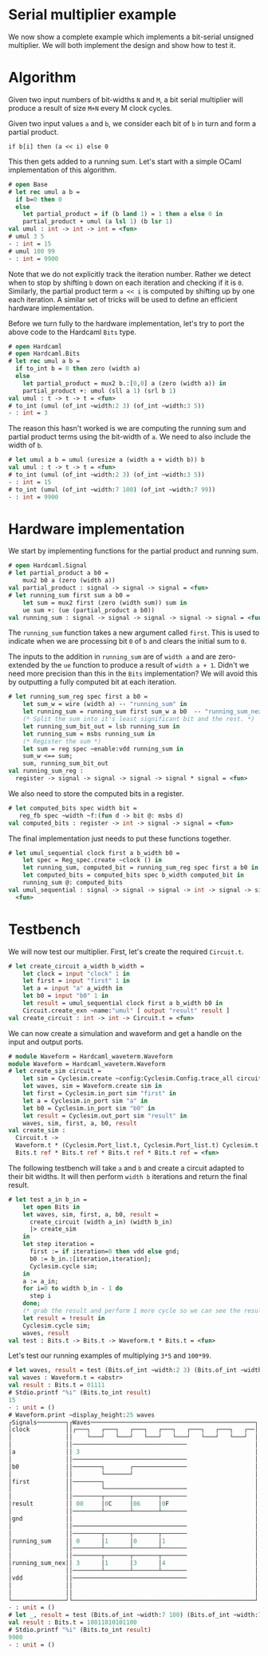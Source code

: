 # Serial multiplier example

<!--
```ocaml
# Hardcaml.Caller_id.set_mode Disabled
- : unit = ()
```
-->

We now show a complete example which implements a bit-serial unsigned
multiplier. We will both implement the design and show how to test it.

# Algorithm

Given two input numbers of bit-widths `N` and `M`, a bit serial
multiplier will produce a result of size `M+N` every M clock cycles.

Given two input values `a` and `b`, we consider each bit of `b` in turn
and form a partial product.

```
if b[i] then (a << i) else 0
```

This then gets added to a running sum. Let's start with a simple OCaml
implementation of this algorithm.

```ocaml
# open Base
# let rec umul a b =
  if b=0 then 0
  else
    let partial_product = if (b land 1) = 1 then a else 0 in
    partial_product + umul (a lsl 1) (b lsr 1)
val umul : int -> int -> int = <fun>
# umul 3 5
- : int = 15
# umul 100 99
- : int = 9900
```

Note that we do not explicitly track the iteration number. Rather we
detect when to stop by shifting `b` down on each iteration and
checking if it is `0`. Similarly, the partial product term `a << i` is
computed by shifting up by one each iteration. A similar set of tricks
will be used to define an efficient hardware implementation.

Before we turn fully to the hardware implementation, let's try to port
the above code to the Hardcaml `Bits` type.

```ocaml
# open Hardcaml
# open Hardcaml.Bits
# let rec umul a b =
  if to_int b = 0 then zero (width a)
  else
    let partial_product = mux2 b.:[0,0] a (zero (width a)) in
    partial_product +: umul (sll a 1) (srl b 1)
val umul : t -> t -> t = <fun>
# to_int (umul (of_int ~width:2 3) (of_int ~width:3 5))
- : int = 3
```

The reason this hasn't worked is we are computing the running sum and
partial product terms using the bit-width of `a`. We need to
also include the width of `b`.

```ocaml
# let umul a b = umul (uresize a (width a + width b)) b
val umul : t -> t -> t = <fun>
# to_int (umul (of_int ~width:2 3) (of_int ~width:3 5))
- : int = 15
# to_int (umul (of_int ~width:7 100) (of_int ~width:7 99))
- : int = 9900
```

# Hardware implementation

We start by implementing functions for the partial product and running sum.

```ocaml
# open Hardcaml.Signal
# let partial_product a b0 =
    mux2 b0 a (zero (width a))
val partial_product : signal -> signal -> signal = <fun>
# let running_sum first sum a b0 =
    let sum = mux2 first (zero (width sum)) sum in
    ue sum +: (ue (partial_product a b0))
val running_sum : signal -> signal -> signal -> signal -> signal = <fun>
```

The `running_sum` function takes a new argument called `first`. This
is used to indicate when we are processing bit `0` of `b` and clears
the initial sum to `0`.

The inputs to the addition in `running_sum` are of `width a` and are
zero-extended by the `ue` function to produce a result of `width a +
1`. Didn't we need more precision than this in the `Bits`
implementation? We will avoid this by outputting a fully computed bit
at each iteration.

```ocaml
# let running_sum_reg spec first a b0 =
    let sum_w = wire (width a) -- "running_sum" in
    let running_sum = running_sum first sum_w a b0  -- "running_sum_next" in
    (* Split the sum into it's least significant bit and the rest. *)
    let running_sum_bit_out = lsb running_sum in
    let running_sum = msbs running_sum in
    (* Register the sum *)
    let sum = reg spec ~enable:vdd running_sum in
    sum_w <== sum;
    sum, running_sum_bit_out
val running_sum_reg :
  register -> signal -> signal -> signal -> signal * signal = <fun>
```

We also need to store the computed bits in a register.

```ocaml
# let computed_bits spec width bit =
   reg_fb spec ~width ~f:(fun d -> bit @: msbs d)
val computed_bits : register -> int -> signal -> signal = <fun>
```

The final implementation just needs to put these functions together.

```ocaml
# let umul_sequential clock first a b_width b0 =
    let spec = Reg_spec.create ~clock () in
    let running_sum, computed_bit = running_sum_reg spec first a b0 in
    let computed_bits = computed_bits spec b_width computed_bit in
    running_sum @: computed_bits
val umul_sequential : signal -> signal -> signal -> int -> signal -> signal =
  <fun>
```

# Testbench

We will now test our multiplier. First, let's create the required
`Circuit.t`.

```ocaml
# let create_circuit a_width b_width =
    let clock = input "clock" 1 in
    let first = input "first" 1 in
    let a = input "a" a_width in
    let b0 = input "b0" 1 in
    let result = umul_sequential clock first a b_width b0 in
    Circuit.create_exn ~name:"umul" [ output "result" result ]
val create_circuit : int -> int -> Circuit.t = <fun>
```

We can now create a simulation and waveform and get a handle on the
input and output ports.

```ocaml
# module Waveform = Hardcaml_waveterm.Waveform
module Waveform = Hardcaml_waveterm.Waveform
# let create_sim circuit =
    let sim = Cyclesim.create ~config:Cyclesim.Config.trace_all circuit in
    let waves, sim = Waveform.create sim in
    let first = Cyclesim.in_port sim "first" in
    let a = Cyclesim.in_port sim "a" in
    let b0 = Cyclesim.in_port sim "b0" in
    let result = Cyclesim.out_port sim "result" in
    waves, sim, first, a, b0, result
val create_sim :
  Circuit.t ->
  Waveform.t * (Cyclesim.Port_list.t, Cyclesim.Port_list.t) Cyclesim.t *
  Bits.t ref * Bits.t ref * Bits.t ref * Bits.t ref = <fun>
```

The following testbench will take `a` and `b` and create a circuit
adapted to their bit widths. It will then perform `width b` iterations
and return the final result.

```ocaml
# let test a_in b_in =
    let open Bits in
    let waves, sim, first, a, b0, result =
      create_circuit (width a_in) (width b_in)
      |> create_sim
    in
    let step iteration =
      first := if iteration=0 then vdd else gnd;
      b0 := b_in.:[iteration,iteration];
      Cyclesim.cycle sim;
    in
    a := a_in;
    for i=0 to width b_in - 1 do
      step i
    done;
    (* grab the result and perform 1 more cycle so we can see the result in the waveform *)
    let result = !result in
    Cyclesim.cycle sim;
    waves, result
val test : Bits.t -> Bits.t -> Waveform.t * Bits.t = <fun>
```

Let's test our running examples of multiplying `3*5` and `100*99`.

```ocaml
# let waves, result = test (Bits.of_int ~width:2 3) (Bits.of_int ~width:3 5)
val waves : Waveform.t = <abstr>
val result : Bits.t = 01111
# Stdio.printf "%i" (Bits.to_int result)
15
- : unit = ()
# Waveform.print ~display_height:25 waves
┌Signals────────┐┌Waves──────────────────────────────────────────────┐
│clock          ││┌───┐   ┌───┐   ┌───┐   ┌───┐   ┌───┐   ┌───┐   ┌──│
│               ││    └───┘   └───┘   └───┘   └───┘   └───┘   └───┘  │
│               ││────────────────────────────────                   │
│a              ││ 3                                                 │
│               ││────────────────────────────────                   │
│b0             ││────────┐       ┌───────────────                   │
│               ││        └───────┘                                  │
│first          ││────────┐                                          │
│               ││        └───────────────────────                   │
│               ││────────┬───────┬───────┬───────                   │
│result         ││ 00     │0C     │06     │0F                        │
│               ││────────┴───────┴───────┴───────                   │
│gnd            ││                                                   │
│               ││────────────────────────────────                   │
│               ││────────┬───────┬───────┬───────                   │
│running_sum    ││ 0      │1      │0      │1                         │
│               ││────────┴───────┴───────┴───────                   │
│               ││────────┬───────┬───────┬───────                   │
│running_sum_nex││ 3      │1      │3      │4                         │
│               ││────────┴───────┴───────┴───────                   │
│vdd            ││────────────────────────────────                   │
│               ││                                                   │
│               ││                                                   │
└───────────────┘└───────────────────────────────────────────────────┘
- : unit = ()
# let _, result = test (Bits.of_int ~width:7 100) (Bits.of_int ~width:7 99)
val result : Bits.t = 10011010101100
# Stdio.printf "%i" (Bits.to_int result)
9900
- : unit = ()
```
